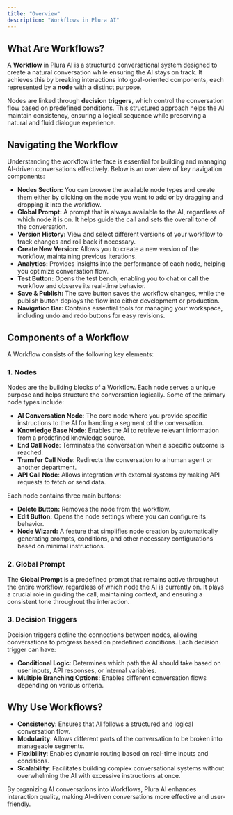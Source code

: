 ```yaml
---
title: "Overview"
description: "Workflows in Plura AI"
---
```


## What Are Workflows?

A **Workflow** in Plura AI is a structured conversational system designed to create a natural conversation while ensuring the AI stays on track. It achieves this by breaking interactions into goal-oriented components, each represented by a **node** with a distinct purpose.

Nodes are linked through **decision triggers**, which control the conversation flow based on predefined conditions. This structured approach helps the AI maintain consistency, ensuring a logical sequence while preserving a natural and fluid dialogue experience.

## Navigating the Workflow

Understanding the workflow interface is essential for building and managing AI-driven conversations effectively. Below is an overview of key navigation components:

- **Nodes Section:** You can browse the available node types and create them either by clicking on the node you want to add or by dragging and dropping it into the workflow.
- **Global Prompt:** A prompt that is always available to the AI, regardless of which node it is on. It helps guide the call and sets the overall tone of the conversation.
- **Version History:** View and select different versions of your workflow to track changes and roll back if necessary.
- **Create New Version:** Allows you to create a new version of the workflow, maintaining previous iterations.
- **Analytics:** Provides insights into the performance of each node, helping you optimize conversation flow.
- **Test Button:** Opens the test bench, enabling you to chat or call the workflow and observe its real-time behavior.
- **Save & Publish:** The save button saves the workflow changes, while the publish button deploys the flow into either development or production.
- **Navigation Bar:** Contains essential tools for managing your workspace, including undo and redo buttons for easy revisions.

## Components of a Workflow

A Workflow consists of the following key elements:

### 1. **Nodes**

Nodes are the building blocks of a Workflow. Each node serves a unique purpose and helps structure the conversation logically. Some of the primary node types include:

- **AI Conversation Node**: The core node where you provide specific instructions to the AI for handling a segment of the conversation.
- **Knowledge Base Node**: Enables the AI to retrieve relevant information from a predefined knowledge source.
- **End Call Node**: Terminates the conversation when a specific outcome is reached.
- **Transfer Call Node**: Redirects the conversation to a human agent or another department.
- **API Call Node**: Allows integration with external systems by making API requests to fetch or send data.

Each node contains three main buttons:

- **Delete Button:** Removes the node from the workflow.
- **Edit Button:** Opens the node settings where you can configure its behavior.
- **Node Wizard:** A feature that simplifies node creation by automatically generating prompts, conditions, and other necessary configurations based on minimal instructions.

### 2. **Global Prompt**

The **Global Prompt** is a predefined prompt that remains active throughout the entire workflow, regardless of which node the AI is currently on. It plays a crucial role in guiding the call, maintaining context, and ensuring a consistent tone throughout the interaction.

### 3. **Decision Triggers**

Decision triggers define the connections between nodes, allowing conversations to progress based on predefined conditions. Each decision trigger can have:

- **Conditional Logic**: Determines which path the AI should take based on user inputs, API responses, or internal variables.
- **Multiple Branching Options**: Enables different conversation flows depending on various criteria.

## Why Use Workflows?

- **Consistency**: Ensures that AI follows a structured and logical conversation flow.
- **Modularity**: Allows different parts of the conversation to be broken into manageable segments.
- **Flexibility**: Enables dynamic routing based on real-time inputs and conditions.
- **Scalability**: Facilitates building complex conversational systems without overwhelming the AI with excessive instructions at once.

By organizing AI conversations into Workflows, Plura AI enhances interaction quality, making AI-driven conversations more effective and user-friendly.